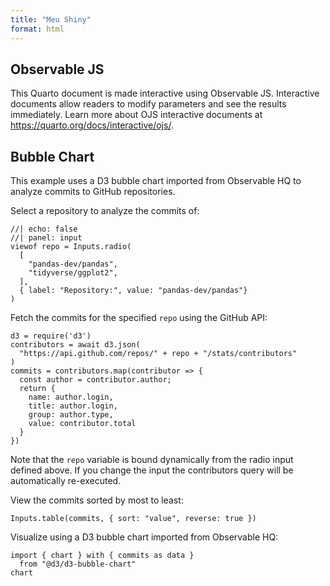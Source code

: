```yaml
---
title: "Meu Shiny"
format: html
---
```


## Observable JS

This Quarto document is made interactive using Observable JS. Interactive documents allow readers to modify parameters and see the results immediately. Learn more about OJS interactive documents at <https://quarto.org/docs/interactive/ojs/>.

## Bubble Chart

This example uses a D3 bubble chart imported from Observable HQ to analyze commits to GitHub repositories.

Select a repository to analyze the commits of:

```ojs
//| echo: false
//| panel: input
viewof repo = Inputs.radio(
  [
    "pandas-dev/pandas",
    "tidyverse/ggplot2",
  ], 
  { label: "Repository:", value: "pandas-dev/pandas"}
)
```

Fetch the commits for the specified `repo` using the GitHub API:

```ojs
d3 = require('d3')
contributors = await d3.json(
  "https://api.github.com/repos/" + repo + "/stats/contributors"
)
commits = contributors.map(contributor => {
  const author = contributor.author;
  return {
    name: author.login,
    title: author.login,
    group: author.type,
    value: contributor.total
  }
})
```

Note that the `repo` variable is bound dynamically from the radio input defined above. If you change the input the contributors query will be automatically re-executed.

View the commits sorted by most to least:

```ojs
Inputs.table(commits, { sort: "value", reverse: true })
```

Visualize using a D3 bubble chart imported from Observable HQ:

```ojs
import { chart } with { commits as data } 
  from "@d3/d3-bubble-chart"
chart
```
